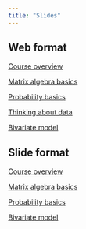 ```yaml
---
title: "Slides"
---
```


::: panel-tabset
## Web  format

[Course overview](overview24.qmd)

[Matrix algebra basics](matrix24.qmd)

[Probability basics](probability24.qmd)

[Thinking about data](thinkingdata24.qmd)

[Bivariate model](bivariate24.qmd)


## Slide format

[Course overview](overview24s.qmd)

[Matrix algebra basics](matrix24s.qmd)

[Probability basics](probability24s.qmd)

[Bivariate model](bivariate24s.html)



:::


